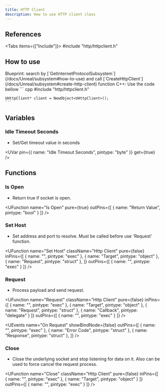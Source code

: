 ```yaml
---
title: HTTP Client
description: How to use HTTP client class
---
```



## References

<Tabs items={["Include"]}>
    <Tab value="Include">#include "http/httpclient.h"</Tab>
</Tabs>

## How to use

<Steps>
  <Step>
    Blueprint: search by [`GetInternetProtocolSubsystem`](/docs/Unreal/subsystem#how-to-use) and call [`CreateHttpClient`](/docs/Unreal/subsystem#create-http-client) function
  </Step>
  <Step>
    C++: Use the code bellow
    ``` cpp
    #include "http/httpclient.h"

    UHttpClient* client = NewObject<UHttpClient>();
    ```

  </Step>
</Steps>

## Variables

### Idle Timeout Seconds

-    Set/Get timeout value in seconds

<UVar 
  pin={{ name: "Idle Timeout Seconds", pintype: "byte" }}
  get={true}
/>

## Functions

### Is Open

-   Return true if socket is open.

<UFunction
  name="Is Open"
  pure={true}
  outPins={[
    { name: "Return Value", pintype: "bool" }
  ]}
/>

### Set Host

-    Set address and port to resolve. Must be called before use 'Request' function.

<UFunction
  name="Set Host"
  className="Http Client"
  pure={false}
  inPins={[
    { name: "", pintype: "exec" },
    { name: "Target", pintype: "object" },
    { name: "Request", pintype: "struct" },
  ]}
  outPins={[
    { name: "", pintype: "exec" }
  ]}
/>

### Request

-   Process payload and send request.

<UFunction
  name="Request"
  className="Http Client"
  pure={false}
  inPins={[
    { name: "", pintype: "exec" },
    { name: "Target", pintype: "object" },
    { name: "Request", pintype: "struct" },
    { name: "Callback", pintype: "delegate" }
  ]}
  outPins={[
    { name: "", pintype: "exec" }
  ]}
/>

<UEvents
  name="On Request"
  showBindNode={false}
  outPins={[
    { name: "", pintype: "exec" },
    { name: "Error Code", pintype: "struct" },
    { name: "Response", pintype: "struct" },
  ]}
/>

### Close

-   Close the underlying socket and stop listening for data on it. Also can be used to force cancel the request process.

<UFunction
  name="Close"
  className="Http Client"
  pure={false}
  inPins={[
    { name: "", pintype: "exec" },
    { name: "Target", pintype: "object" }
  ]}
  outPins={[
    { name: "", pintype: "exec" }
  ]}
/>